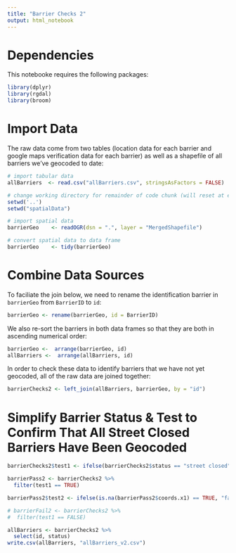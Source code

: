 ```yaml
---
title: "Barrier Checks 2"
output: html_notebook
---
```


# Dependencies 

This notebooke requires the following packages:

```r
library(dplyr)
library(rgdal)
library(broom)
```

# Import Data

The raw data come from two tables (location data for each barrier and google maps verification data for each barrier) as well as a shapefile of all barriers we've geocoded to date:

```r
# import tabular data
allBarriers  <- read.csv("allBarriers.csv", stringsAsFactors = FALSE)

# change working directory for remainder of code chunk (will reset at end of chunk)
setwd('..')
setwd("spatialData")

# import spatial data
barrierGeo    <- readOGR(dsn = ".", layer = "MergedShapefile")

# convert spatial data to data frame
barrierGeo    <- tidy(barrierGeo)
```

# Combine Data Sources

To faciliate the join below, we need to rename the identification barrier in `barrierGeo` from `BarrierID` to `id`:

```r
barrierGeo <- rename(barrierGeo, id = BarrierID)
```

We also re-sort the barriers in both data frames so that they are both in ascending numerical order:

```r
barrierGeo <-  arrange(barrierGeo, id) 
allBarriers <-  arrange(allBarriers, id)
```

In order to check these data to identify barriers that we have not yet geocoded, all of the raw data are joined together:

```r
barrierChecks2 <- left_join(allBarriers, barrierGeo, by = "id")
```

# Simplify Barrier Status & Test to Confirm That All Street Closed Barriers Have Been Geocoded

```r
barrierChecks2$test1 <- ifelse(barrierChecks2$status == "street closed", TRUE, FALSE)

barrierPass2 <- barrierChecks2 %>%
  filter(test1 == TRUE)

barrierPass2$test2 <- ifelse(is.na(barrierPass2$coords.x1) == TRUE, "fail", "pass")

# barrierFail2 <- barrierChecks2 %>%
#  filter(test1 == FALSE)
```

```r
allBarriers <- barrierChecks2 %>%
  select(id, status)
write.csv(allBarriers, "allBarriers_v2.csv")
```

